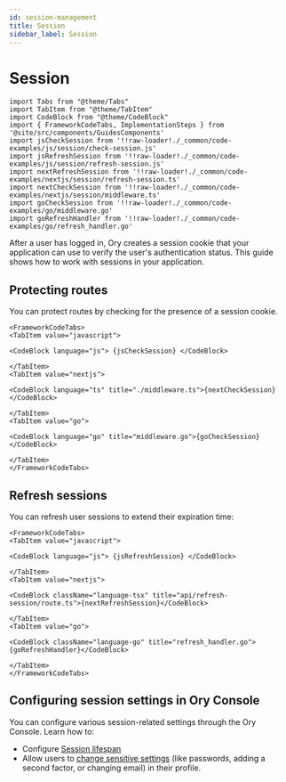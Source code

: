 ```yaml
---
id: session-management
title: Session
sidebar_label: Session
---
```


# Session

```mdx-code-block
import Tabs from "@theme/Tabs"
import TabItem from "@theme/TabItem"
import CodeBlock from "@theme/CodeBlock"
import { FrameworkCodeTabs, ImplementationSteps } from '@site/src/components/GuidesComponents'
import jsCheckSession from '!!raw-loader!./_common/code-examples/js/session/check-session.js'
import jsRefreshSession from '!!raw-loader!./_common/code-examples/js/session/refresh-session.js'
import nextRefreshSession from '!!raw-loader!./_common/code-examples/nextjs/session/refresh-session.ts'
import nextCheckSession from '!!raw-loader!./_common/code-examples/nextjs/session/middleware.ts'
import goCheckSession from '!!raw-loader!./_common/code-examples/go/middleware.go'
import goRefreshHandler from '!!raw-loader!./_common/code-examples/go/refresh_handler.go'
```

After a user has logged in, Ory creates a session cookie that your application can use to verify the user's authentication status.
This guide shows how to work with sessions in your application.

## Protecting routes

You can protect routes by checking for the presence of a session cookie.

```mdx-code-block
<FrameworkCodeTabs>
<TabItem value="javascript">
```

```mdx-code-block
<CodeBlock language="js"> {jsCheckSession} </CodeBlock>
```

```mdx-code-block
</TabItem>
<TabItem value="nextjs">
```

```mdx-code-block
<CodeBlock language="ts" title="./middleware.ts">{nextCheckSession}</CodeBlock>
```

```mdx-code-block
</TabItem>
<TabItem value="go">
```

```mdx-code-block
<CodeBlock language="go" title="middleware.go">{goCheckSession}</CodeBlock>
```

```mdx-code-block
</TabItem>
</FrameworkCodeTabs>
```

## Refresh sessions

You can refresh user sessions to extend their expiration time:

```mdx-code-block
<FrameworkCodeTabs>
<TabItem value="javascript">
```

```mdx-code-block
<CodeBlock language="js"> {jsRefreshSession} </CodeBlock>
```

```mdx-code-block
</TabItem>
<TabItem value="nextjs">
```

```mdx-code-block
<CodeBlock className="language-tsx" title="api/refresh-session/route.ts">{nextRefreshSession}</CodeBlock>
```

```mdx-code-block
</TabItem>
<TabItem value="go">
```

```mdx-code-block
<CodeBlock className="language-go" title="refresh_handler.go">{goRefreshHandler}</CodeBlock>
```

```mdx-code-block
</TabItem>
</FrameworkCodeTabs>
```

## Configuring session settings in Ory Console

You can configure various session-related settings through the Ory Console. Learn how to:

- Configure [Session lifespan](/docs/kratos/session-management/10_session-lifespan.mdx)
- Allow users to [change sensitive settings](/docs/kratos/session-management/session-lifespan#privileged-sessions) (like
  passwords, adding a second factor, or changing email) in their profile.
